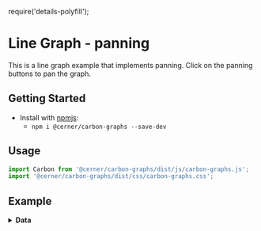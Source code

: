require('details-polyfill');

# Line Graph - panning

This is a line graph example that implements panning. Click on the panning buttons to pan the graph.

## Getting Started

- Install with [npmjs](https://www.npmjs.com):
  - `npm i @cerner/carbon-graphs --save-dev`

## Usage
```js
import Carbon from '@cerner/carbon-graphs/dist/js/carbon-graphs.js';
import '@cerner/carbon-graphs/dist/css/carbon-graphs.css';
```

## Example
<LineGraphPanning />

<details>
<summary style={{ fontSize: 24 }}>
<b>Data</b>
</summary>

### Graph Config object
<GraphConfig />

### Data object
<DataObject />
</details>

